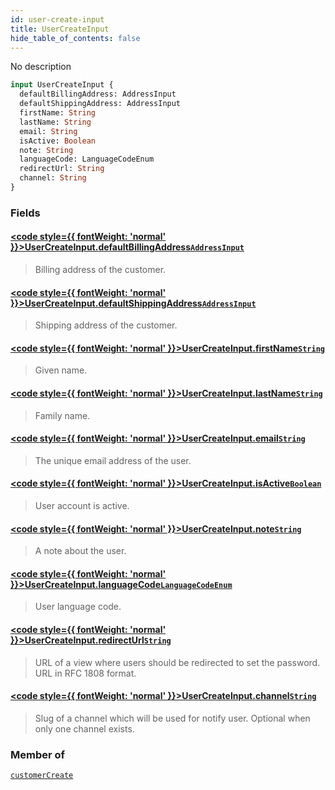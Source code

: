 ```yaml
---
id: user-create-input
title: UserCreateInput
hide_table_of_contents: false
---
```








No description

```graphql
input UserCreateInput {
  defaultBillingAddress: AddressInput
  defaultShippingAddress: AddressInput
  firstName: String
  lastName: String
  email: String
  isActive: Boolean
  note: String
  languageCode: LanguageCodeEnum
  redirectUrl: String
  channel: String
}
```


### Fields

#### [<code style={{ fontWeight: 'normal' }}>UserCreateInput.<b>defaultBillingAddress</b></code>](#)<Bullet />[`AddressInput`](../../../developer/api-reference/inputs/address-input) <Badge class="secondary" text="input"/>
> Billing address of the customer.
> 

#### [<code style={{ fontWeight: 'normal' }}>UserCreateInput.<b>defaultShippingAddress</b></code>](#)<Bullet />[`AddressInput`](../../../developer/api-reference/inputs/address-input) <Badge class="secondary" text="input"/>
> Shipping address of the customer.
> 

#### [<code style={{ fontWeight: 'normal' }}>UserCreateInput.<b>firstName</b></code>](#)<Bullet />[`String`](../../../developer/api-reference/scalars/string) <Badge class="secondary" text="scalar"/>
> Given name.
> 

#### [<code style={{ fontWeight: 'normal' }}>UserCreateInput.<b>lastName</b></code>](#)<Bullet />[`String`](../../../developer/api-reference/scalars/string) <Badge class="secondary" text="scalar"/>
> Family name.
> 

#### [<code style={{ fontWeight: 'normal' }}>UserCreateInput.<b>email</b></code>](#)<Bullet />[`String`](../../../developer/api-reference/scalars/string) <Badge class="secondary" text="scalar"/>
> The unique email address of the user.
> 

#### [<code style={{ fontWeight: 'normal' }}>UserCreateInput.<b>isActive</b></code>](#)<Bullet />[`Boolean`](../../../developer/api-reference/scalars/boolean) <Badge class="secondary" text="scalar"/>
> User account is active.
> 

#### [<code style={{ fontWeight: 'normal' }}>UserCreateInput.<b>note</b></code>](#)<Bullet />[`String`](../../../developer/api-reference/scalars/string) <Badge class="secondary" text="scalar"/>
> A note about the user.
> 

#### [<code style={{ fontWeight: 'normal' }}>UserCreateInput.<b>languageCode</b></code>](#)<Bullet />[`LanguageCodeEnum`](../../../developer/api-reference/enums/language-code-enum) <Badge class="secondary" text="enum"/>
> User language code.
> 

#### [<code style={{ fontWeight: 'normal' }}>UserCreateInput.<b>redirectUrl</b></code>](#)<Bullet />[`String`](../../../developer/api-reference/scalars/string) <Badge class="secondary" text="scalar"/>
> URL of a view where users should be redirected to set the password. URL in RFC 1808 format.
> 

#### [<code style={{ fontWeight: 'normal' }}>UserCreateInput.<b>channel</b></code>](#)<Bullet />[`String`](../../../developer/api-reference/scalars/string) <Badge class="secondary" text="scalar"/>
> Slug of a channel which will be used for notify user. Optional when only one channel exists.
> 



### Member of

[`customerCreate`](../../../developer/api-reference/mutations/customer-create)  <Badge class="secondary" text="mutation"/>



